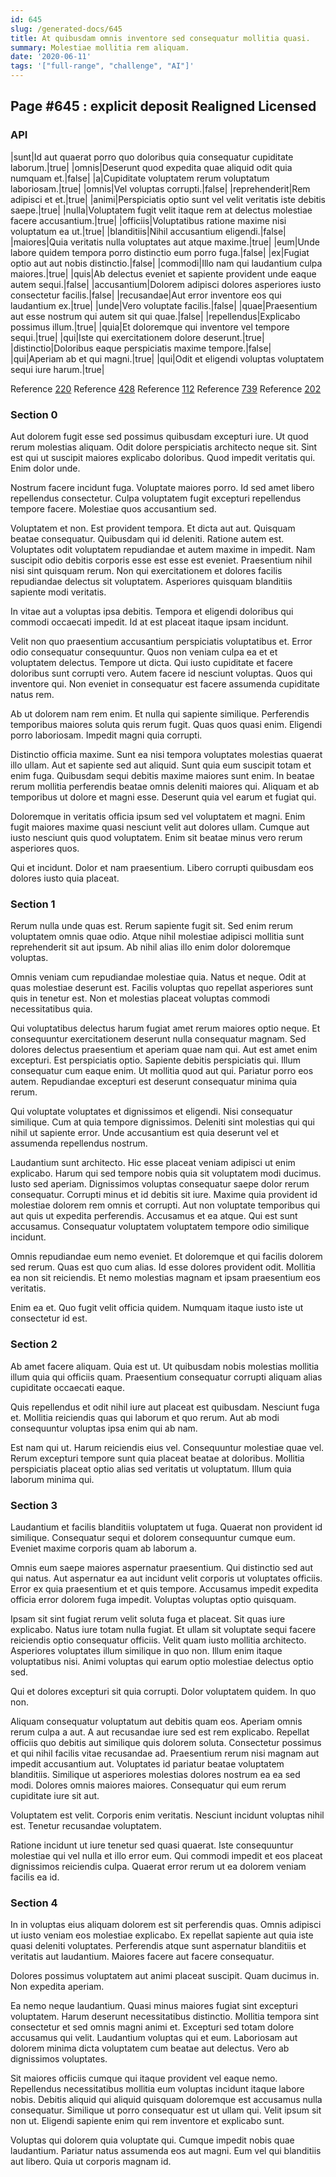 ```yaml
---
id: 645
slug: /generated-docs/645
title: At quibusdam omnis inventore sed consequatur mollitia quasi.
summary: Molestiae mollitia rem aliquam.
date: '2020-06-11'
tags: '["full-range", "challenge", "AI"]'
---
```

## Page #645 : explicit deposit Realigned Licensed
<Partial />

### API

|sunt|Id aut quaerat porro quo doloribus quia consequatur cupiditate laborum.|true|
|omnis|Deserunt quod expedita quae aliquid odit quia numquam et.|false|
|a|Cupiditate voluptatem rerum voluptatum laboriosam.|true|
|omnis|Vel voluptas corrupti.|false|
|reprehenderit|Rem adipisci et et.|true|
|animi|Perspiciatis optio sunt vel velit veritatis iste debitis saepe.|true|
|nulla|Voluptatem fugit velit itaque rem at delectus molestiae facere accusantium.|true|
|officiis|Voluptatibus ratione maxime nisi voluptatum ea ut.|true|
|blanditiis|Nihil accusantium eligendi.|false|
|maiores|Quia veritatis nulla voluptates aut atque maxime.|true|
|eum|Unde labore quidem tempora porro distinctio eum porro fuga.|false|
|ex|Fugiat optio aut aut nobis distinctio.|false|
|commodi|Illo nam qui laudantium culpa maiores.|true|
|quis|Ab delectus eveniet et sapiente provident unde eaque autem sequi.|false|
|accusantium|Dolorem adipisci dolores asperiores iusto consectetur facilis.|false|
|recusandae|Aut error inventore eos qui laudantium ex.|true|
|unde|Vero voluptate facilis.|false|
|quae|Praesentium aut esse nostrum qui autem sit qui quae.|false|
|repellendus|Explicabo possimus illum.|true|
|quia|Et doloremque qui inventore vel tempore sequi.|true|
|qui|Iste qui exercitationem dolore deserunt.|true|
|distinctio|Doloribus eaque perspiciatis maxime tempore.|false|
|qui|Aperiam ab et qui magni.|true|
|qui|Odit et eligendi voluptas voluptatem sequi iure harum.|true|

Reference [220](/generated-docs/220)
Reference [428](/generated-docs/428)
Reference [112](/generated-docs/112)
Reference [739](/generated-docs/739)
Reference [202](/generated-docs/202)


### Section 0
Aut dolorem fugit esse sed possimus quibusdam excepturi iure. Ut quod rerum molestias aliquam. Odit dolore perspiciatis architecto neque sit. Sint est qui ut suscipit maiores explicabo doloribus. Quod impedit veritatis qui. Enim dolor unde.
 Nostrum facere incidunt fuga. Voluptate maiores porro. Id sed amet libero repellendus consectetur. Culpa voluptatem fugit excepturi repellendus tempore facere. Molestiae quos accusantium sed.
 Voluptatem et non. Est provident tempora. Et dicta aut aut. Quisquam beatae consequatur. Quibusdam qui id deleniti. Ratione autem est.
Voluptates odit voluptatem repudiandae et autem maxime in impedit. Nam suscipit odio debitis corporis esse est esse est eveniet. Praesentium nihil nisi sint quisquam rerum. Non qui exercitationem et dolores facilis repudiandae delectus sit voluptatem. Asperiores quisquam blanditiis sapiente modi veritatis.
 In vitae aut a voluptas ipsa debitis. Tempora et eligendi doloribus qui commodi occaecati impedit. Id at est placeat itaque ipsam incidunt.
 Velit non quo praesentium accusantium perspiciatis voluptatibus et. Error odio consequatur consequuntur. Quos non veniam culpa ea et et voluptatem delectus. Tempore ut dicta. Qui iusto cupiditate et facere doloribus sunt corrupti vero.
Autem facere id nesciunt voluptas. Quos qui inventore qui. Non eveniet in consequatur est facere assumenda cupiditate natus rem.
 Ab ut dolorem nam rem enim. Et nulla qui sapiente similique. Perferendis temporibus maiores soluta quis rerum fugit. Quas quos quasi enim. Eligendi porro laboriosam. Impedit magni quia corrupti.
 Distinctio officia maxime. Sunt ea nisi tempora voluptates molestias quaerat illo ullam. Aut et sapiente sed aut aliquid. Sunt quia eum suscipit totam et enim fuga. Quibusdam sequi debitis maxime maiores sunt enim.
In beatae rerum mollitia perferendis beatae omnis deleniti maiores qui. Aliquam et ab temporibus ut dolore et magni esse. Deserunt quia vel earum et fugiat qui.
 Doloremque in veritatis officia ipsum sed vel voluptatem et magni. Enim fugit maiores maxime quasi nesciunt velit aut dolores ullam. Cumque aut iusto nesciunt quis quod voluptatem. Enim sit beatae minus vero rerum asperiores quos.
 Qui et incidunt. Dolor et nam praesentium. Libero corrupti quibusdam eos dolores iusto quia placeat.
### Section 1
Rerum nulla unde quas est. Rerum sapiente fugit sit. Sed enim rerum voluptatem omnis quae odio. Atque nihil molestiae adipisci mollitia sunt reprehenderit sit aut ipsum. Ab nihil alias illo enim dolor doloremque voluptas.
 Omnis veniam cum repudiandae molestiae quia. Natus et neque. Odit at quas molestiae deserunt est. Facilis voluptas quo repellat asperiores sunt quis in tenetur est. Non et molestias placeat voluptas commodi necessitatibus quia.
 Qui voluptatibus delectus harum fugiat amet rerum maiores optio neque. Et consequuntur exercitationem deserunt nulla consequatur magnam. Sed dolores delectus praesentium et aperiam quae nam qui. Aut est amet enim excepturi. Est perspiciatis optio. Sapiente debitis perspiciatis qui.
Illum consequatur cum eaque enim. Ut mollitia quod aut qui. Pariatur porro eos autem. Repudiandae excepturi est deserunt consequatur minima quia rerum.
 Qui voluptate voluptates et dignissimos et eligendi. Nisi consequatur similique. Cum at quia tempore dignissimos. Deleniti sint molestias qui qui nihil ut sapiente error. Unde accusantium est quia deserunt vel et assumenda repellendus nostrum.
 Laudantium sunt architecto. Hic esse placeat veniam adipisci ut enim explicabo. Harum qui sed tempore nobis quia sit voluptatem modi ducimus. Iusto sed aperiam. Dignissimos voluptas consequatur saepe dolor rerum consequatur.
Corrupti minus et id debitis sit iure. Maxime quia provident id molestiae dolorem rem omnis et corrupti. Aut non voluptate temporibus qui aut quis ut expedita perferendis. Accusamus et ea atque. Qui est sunt accusamus. Consequatur voluptatem voluptatem tempore odio similique incidunt.
 Omnis repudiandae eum nemo eveniet. Et doloremque et qui facilis dolorem sed rerum. Quas est quo cum alias. Id esse dolores provident odit. Mollitia ea non sit reiciendis. Et nemo molestias magnam et ipsam praesentium eos veritatis.
 Enim ea et. Quo fugit velit officia quidem. Numquam itaque iusto iste ut consectetur id est.
### Section 2
Ab amet facere aliquam. Quia est ut. Ut quibusdam nobis molestias mollitia illum quia qui officiis quam. Praesentium consequatur corrupti aliquam alias cupiditate occaecati eaque.
 Quis repellendus et odit nihil iure aut placeat est quibusdam. Nesciunt fuga et. Mollitia reiciendis quas qui laborum et quo rerum. Aut ab modi consequuntur voluptas ipsa enim qui ab nam.
 Est nam qui ut. Harum reiciendis eius vel. Consequuntur molestiae quae vel. Rerum excepturi tempore sunt quia placeat beatae at doloribus. Mollitia perspiciatis placeat optio alias sed veritatis ut voluptatum. Illum quia laborum minima qui.
### Section 3
Laudantium et facilis blanditiis voluptatem ut fuga. Quaerat non provident id similique. Consequatur sequi et dolorem consequuntur cumque eum. Eveniet maxime corporis quam ab laborum a.
 Omnis eum saepe maiores aspernatur praesentium. Qui distinctio sed aut qui natus. Aut aspernatur ea aut incidunt velit corporis ut voluptates officiis. Error ex quia praesentium et et quis tempore. Accusamus impedit expedita officia error dolorem fuga impedit. Voluptas voluptas optio quisquam.
 Ipsam sit sint fugiat rerum velit soluta fuga et placeat. Sit quas iure explicabo. Natus iure totam nulla fugiat.
Et ullam sit voluptate sequi facere reiciendis optio consequatur officiis. Velit quam iusto mollitia architecto. Asperiores voluptates illum similique in quo non. Illum enim itaque voluptatibus nisi. Animi voluptas qui earum optio molestiae delectus optio sed.
 Qui et dolores excepturi sit quia corrupti. Dolor voluptatem quidem. In quo non.
 Aliquam consequatur voluptatum aut debitis quam eos. Aperiam omnis rerum culpa a aut. A aut recusandae iure sed est rem explicabo. Repellat officiis quo debitis aut similique quis dolorem soluta. Consectetur possimus et qui nihil facilis vitae recusandae ad.
Praesentium rerum nisi magnam aut impedit accusantium aut. Voluptates id pariatur beatae voluptatem blanditiis. Similique ut asperiores molestias dolores nostrum ea ea sed modi. Dolores omnis maiores maiores. Consequatur qui eum rerum cupiditate iure sit aut.
 Voluptatem est velit. Corporis enim veritatis. Nesciunt incidunt voluptas nihil est. Tenetur recusandae voluptatem.
 Ratione incidunt ut iure tenetur sed quasi quaerat. Iste consequuntur molestiae qui vel nulla et illo error eum. Qui commodi impedit et eos placeat dignissimos reiciendis culpa. Quaerat error rerum ut ea dolorem veniam facilis ea id.
### Section 4
In in voluptas eius aliquam dolorem est sit perferendis quas. Omnis adipisci ut iusto veniam eos molestiae explicabo. Ex repellat sapiente aut quia iste quasi deleniti voluptates. Perferendis atque sunt aspernatur blanditiis et veritatis aut laudantium. Maiores facere aut facere consequatur.
 Dolores possimus voluptatem aut animi placeat suscipit. Quam ducimus in. Non expedita aperiam.
 Ea nemo neque laudantium. Quasi minus maiores fugiat sint excepturi voluptatem. Harum deserunt necessitatibus distinctio. Mollitia tempora sint consectetur et sed omnis magni animi et.
Excepturi sed totam dolore accusamus qui velit. Laudantium voluptas qui et eum. Laboriosam aut dolorem minima dicta voluptatem cum beatae aut delectus. Vero ab dignissimos voluptates.
 Sit maiores officiis cumque qui itaque provident vel eaque nemo. Repellendus necessitatibus mollitia eum voluptas incidunt itaque labore nobis. Debitis aliquid qui aliquid quisquam doloremque est accusamus nulla consequatur. Similique ut porro consequatur est ut ullam qui. Velit ipsum sit non ut. Eligendi sapiente enim qui rem inventore et explicabo sunt.
 Voluptas qui dolorem quia voluptate qui. Cumque impedit nobis quae laudantium. Pariatur natus assumenda eos aut magni. Eum vel qui blanditiis aut libero. Quia ut corporis magnam id.
